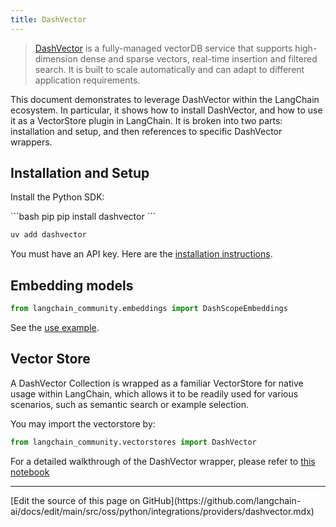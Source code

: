 ```yaml
---
title: DashVector
---
```


> [DashVector](https://help.aliyun.com/document_detail/2510225.html) is a fully-managed vectorDB service that supports high-dimension dense and sparse vectors, real-time insertion and filtered search. It is built to scale automatically and can adapt to different application requirements.

This document demonstrates to leverage DashVector within the LangChain ecosystem. In particular, it shows how to install DashVector, and how to use it as a VectorStore plugin in LangChain.
It is broken into two parts: installation and setup, and then references to specific DashVector wrappers.

## Installation and Setup


Install the Python SDK:

<CodeGroup>
```bash pip
pip install dashvector
```

```bash uv
uv add dashvector
```
</CodeGroup>

You must have an API key. Here are the [installation instructions](https://help.aliyun.com/document_detail/2510223.html).


## Embedding models

```python
from langchain_community.embeddings import DashScopeEmbeddings
```

See the [use example](/oss/python/integrations/vectorstores/dashvector).


## Vector Store

A DashVector Collection is wrapped as a familiar VectorStore for native usage within LangChain,
which allows it to be readily used for various scenarios, such as semantic search or example selection.

You may import the vectorstore by:
```python
from langchain_community.vectorstores import DashVector
```

For a detailed walkthrough of the DashVector wrapper, please refer to [this notebook](/oss/python/integrations/vectorstores/dashvector)

---

<Callout icon="pen-to-square" iconType="regular">
  [Edit the source of this page on GitHub](https://github.com/langchain-ai/docs/edit/main/src/oss/python/integrations/providers/dashvector.mdx)
</Callout>
